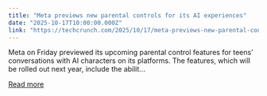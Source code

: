 ```yaml
---
title: "Meta previews new parental controls for its AI experiences"
date: "2025-10-17T10:00:00.000Z"
link: "https://techcrunch.com/2025/10/17/meta-previews-new-parental-controls-for-its-ai-experiences/"
---
```


Meta on Friday previewed its upcoming parental control features for teens&#8217; conversations with AI characters on its platforms. The features, which will be rolled out next year, include the abilit...

[Read more](https://techcrunch.com/2025/10/17/meta-previews-new-parental-controls-for-its-ai-experiences/)
